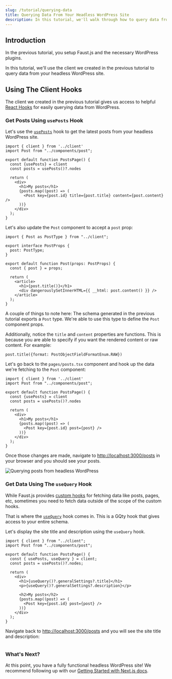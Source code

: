 ```yaml
---
slug: /tutorial/querying-data
title: Querying Data From Your Headless WordPress Site
description: In this tutorial, we'll walk through how to query data from your headless WordPress site using GQty and WPGraphQL
---
```


## Introduction

In the previous tutorial, you setup Faust.js and the necessary WordPress plugins.

In this tutorial, we'll use the client we created in the previous tutorial to query data from your headless WordPress site.

## Using The Client Hooks

The client we created in the previous tutorial gives us access to helpful [React Hooks](../next/reference/custom-hooks) for easily querying data from WordPress.

### Get Posts Using `usePosts` Hook

Let's use the [`usePosts`](../next/reference/custom-hooks#useposts) hook to get the latest posts from your headless WordPress site.

```tsx title=pages/posts.tsx {1,5-6}
import { client } from '../client'
import Post from "../components/post";

export default function PostsPage() {
  const {usePosts} = client
  const posts = usePosts()?.nodes

  return (
    <div>
      <h1>My posts</h1>
      {posts.map((post) => (
        <Post key={post.id} title={post.title} content={post.content} />
      ))}
    </div>
  );
}
```

Let's also update the `Post` component to accept a `post` prop:

```tsx title=components/post.tsx {1,4,8}
import { Post as PostType } from "../client";

export interface PostProps {
  post: PostType;
}

export default function Post(props: PostProps) {
  const { post } = props;

  return (
    <article>
      <h1>{post.title()}</h1>
      <div dangerouslySetInnerHTML={{ __html: post.content() }} />
    </article>
  );
}
```

A couple of things to note here: The schema generated in the previous tutorial exports a `Post` type. We're able to use this type to define the `Post` component props.

Additionally, notice the `title` and `content` properties are functions. This is because you are able to specify if you want the rendered content or raw content. For example:

```tsx
post.title({format: PostObjectFieldFormatEnum.RAW})
```

Let's go back to the `pages/posts.tsx` component and hook up the data we're fetching to the `Post` component:

```tsx title=pages/posts.tsx {12}
import { client } from '../client'
import Post from "../components/post";

export default function PostsPage() {
  const {usePosts} = client
  const posts = usePosts()?.nodes

  return (
    <div>
      <h1>My posts</h1>
      {posts.map((post) => (
        <Post key={post.id} post={post} />
      ))}
    </div>
  );
}
```

Once those changes are made, navigate to [http://localhost:3000/posts](http://localhost:3000/posts) in your browser and you should see your posts.

<img src="/docs/img/tutorial-querying-data-posts.png" alt="Querying posts from headless WordPress" />

### Get Data Using The `useQuery` Hook

While Faust.js provides [custom hooks](../next/reference/custom-hooks) for fetching data like posts, pages, etc, sometimes you need to fetch data outside of the scope of the custom hooks.

That is where the [`useQuery`](../next/reference/custom-hooks#custom-queries-and-mutations) hook comes in. This is a GQty hook that gives access to your entire schema.

Let's display the site title and description using the `useQuery` hook.

```tsx title=pages/posts.tsx {5,10,11}
import { client } from "../client";
import Post from "../components/post";

export default function PostsPage() {
  const { usePosts, useQuery } = client;
  const posts = usePosts()?.nodes;

  return (
    <div>
      <h1>{useQuery()?.generalSettings?.title}</h1>
      <p>{useQuery()?.generalSettings?.description}</p>

      <h2>My posts</h2>
      {posts.map((post) => (
        <Post key={post.id} post={post} />
      ))}
    </div>
  );
}
```

Navigate back to [http://localhost:3000/posts](http://localhost:3000/posts) and you will see the site title and description:

<img src="/docs/img/tutorial-querying-data-useQuery.png" alt="" />

### What's Next?

At this point, you have a fully functional headless WordPress site! We recommend following up with our [Getting Started with Next.js docs](../next/getting-started).
